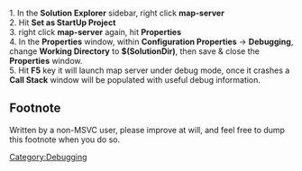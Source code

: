 1. In the '''Solution Explorer''' sidebar, right click '''map-server'''<br/>
2. Hit '''Set as StartUp Project'''<br/>
3. right click '''map-server''' again, hit '''Properties'''<br/>
4. In the '''Properties''' window, within '''Configuration Properties''' -> '''Debugging''', change '''Working Directory''' to '''$(SolutionDir)''', then save & close the '''Properties''' window.<br/>
5. Hit '''F5''' key it will launch map server under debug mode, once it crashes a '''Call Stack''' window will be populated with useful debug information.<br/>

== Footnote ==
Written by a non-MSVC user, please improve at will, and feel free to dump this footnote when you do so.
[[Category:Debugging]]